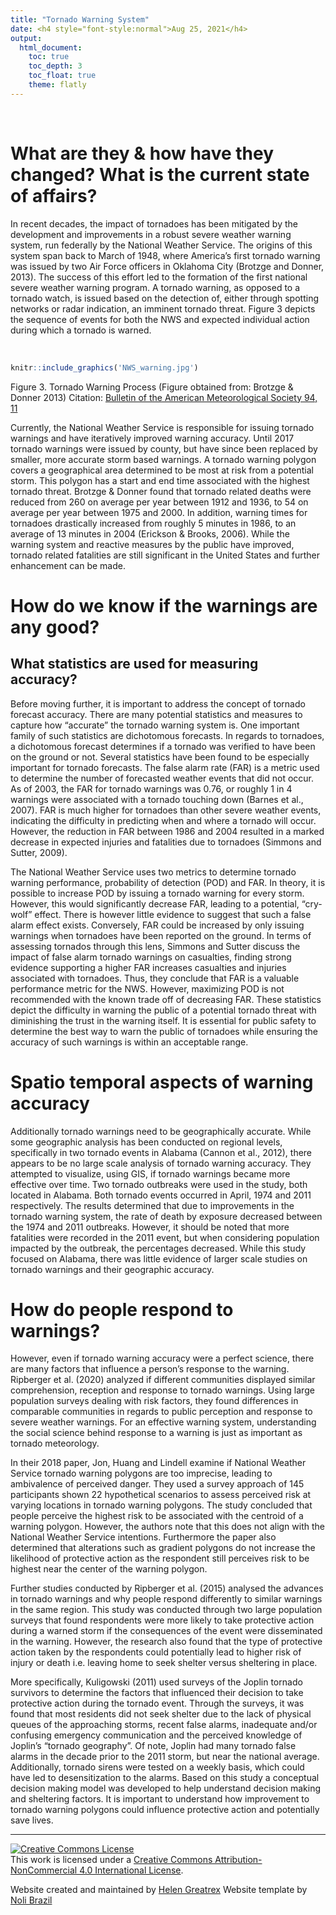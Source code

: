```yaml
---
title: "Tornado Warning System"
date: <h4 style="font-style:normal">Aug 25, 2021</h4>
output: 
  html_document:
    toc: true
    toc_depth: 3
    toc_float: true
    theme: flatly
---
```


<style>
h1.title {
  font-weight: bold;
  font-family: Arial;  
}

h2.title {
  font-family: Arial;  
}

.figure {
   margin-top: 20px;
   margin-bottom: 20px;
}

</style>

<style type="text/css">
#TOC {
  font-size: 13px;
  font-family: Arial;
}
</style>

\


# What are they & how have they changed? What is the current state of affairs?


In recent decades, the impact of tornadoes has been mitigated by the development and improvements in a robust severe weather warning system, run federally by the National Weather Service.   The origins of this system span back to March of 1948, where America’s first tornado warning was issued by two Air Force officers in Oklahoma City (Brotzge and Donner, 2013).  The success of this effort led to the formation of the first national severe weather warning program.  A tornado warning, as opposed to a tornado watch, is issued based on the detection of, either through spotting networks or radar indication, an imminent tornado threat.  Figure 3 depicts the sequence of events for both the NWS and expected individual action during which a tornado is warned.

<br>


```r
knitr::include_graphics('NWS_warning.jpg')
```

Figure 3.  Tornado Warning Process (Figure obtained from: Brotzge & Donner 2013)
Citation: [Bulletin of the American Meteorological Society 94, 11](https://journals.ametsoc.org/view/journals/bams/94/11/bams-d-12-00147.1.xml)

Currently, the National Weather Service is responsible for issuing tornado warnings and have iteratively improved warning accuracy. Until 2017 tornado warnings were issued by county, but have since been replaced by smaller, more accurate storm based warnings.  A tornado warning polygon covers a geographical area determined to be most at risk from a potential storm.  This polygon has a start and end time associated with the highest tornado threat.  Brotzge & Donner found that tornado related deaths were reduced from 260 on average per year between 1912 and 1936, to 54 on average per year between 1975 and 2000.  In addition, warning times for tornadoes drastically increased from roughly 5 minutes in 1986, to an average of 13 minutes in 2004 (Erickson & Brooks, 2006).  While the warning system and reactive measures by the public have improved, tornado related fatalities are still significant in the United States and further enhancement can be made.

# How do we know if the warnings are any good?

## What statistics are used for measuring accuracy?

Before moving further, it is important to address the concept of tornado forecast accuracy.  There are many potential statistics and measures to capture how “accurate” the tornado warning system is.  One important family of such statistics are dichotomous forecasts.  In regards to tornadoes, a dichotomous forecast determines if a tornado was verified to have been on the ground or not.  Several statistics have been found to be especially important for tornado forecasts. The false alarm rate (FAR) is a metric used to determine the number of forecasted weather events that did not occur.  As of 2003, the FAR for tornado warnings was 0.76, or roughly 1 in 4 warnings were associated with a tornado touching down (Barnes et al., 2007).  FAR is much higher for tornadoes than other severe weather events, indicating the difficulty in predicting when and where a tornado will occur.  However, the reduction in FAR between 1986 and 2004 resulted in a marked decrease in expected injuries and fatalities due to tornadoes (Simmons and Sutter, 2009).

The National Weather Service uses two metrics to determine tornado warning performance, probability of detection (POD) and FAR.  In theory, it is possible to increase POD by issuing a tornado warning for every storm.  However, this would significantly decrease FAR, leading to a potential, “cry-wolf” effect.  There is however little evidence to suggest that such a false alarm effect exists.  Conversely, FAR could be increased by only issuing warnings when tornadoes have been reported on the ground.  In terms of assessing tornados through this lens, Simmons and Sutter discuss the impact of false alarm tornado warnings on casualties, finding strong evidence supporting a higher FAR increases casualties and injuries associated with tornadoes.  Thus, they conclude that FAR is a valuable performance metric for the NWS.  However, maximizing POD is not recommended with the known trade off of decreasing FAR.  These statistics depict the difficulty in warning the public of a potential tornado threat with diminishing the trust in the warning itself.  It is essential for public safety to determine the best way to warn the public of tornadoes while ensuring the accuracy of such warnings is within an acceptable range.

# Spatio temporal aspects of warning accuracy

Additionally tornado warnings need to be geographically accurate.  While some geographic analysis has been conducted on regional levels, specifically in two tornado events in Alabama (Cannon et al., 2012), there appears to be no large scale analysis of tornado warning accuracy.  They attempted to visualize, using GIS, if tornado warnings became more effective over time.  Two tornado outbreaks were used in the study, both located in Alabama.  Both tornado events occurred in April, 1974 and 2011 respectively.  The results determined that due to improvements in the tornado warning system, the rate of death by exposure decreased between the 1974 and 2011 outbreaks.  However, it should be noted that more fatalities were recorded in the 2011 event, but when considering population impacted by the outbreak, the percentages decreased.  While this study focused on Alabama, there was little evidence of larger scale studies on tornado warnings and their geographic accuracy. 

# How do people respond to warnings?

However, even if tornado warning accuracy were a perfect science, there are many factors that influence a person’s response to the warning. Ripberger et al. (2020) analyzed if different communities displayed similar comprehension, reception and response to tornado warnings.  Using large population surveys dealing with risk factors, they found differences in comparable communities in regards to public perception and response to severe weather warnings.  For an effective warning system, understanding the social science behind response to a warning is just as important as tornado meteorology. 

In their 2018 paper,  Jon, Huang and Lindell examine if National Weather Service tornado warning polygons are too imprecise, leading to ambivalence of perceived danger. They used a survey approach of 145 participants shown 22 hypothetical scenarios to assess perceived risk at varying locations in tornado warning polygons.  The study concluded that people perceive the highest risk to be associated with the centroid of a warning polygon.  However, the authors note that this does not align with the National Weather Service intentions.  Furthermore the paper also determined that alterations such as gradient polygons do not increase the likelihood of protective action as the respondent still perceives risk to be highest near the center of the warning polygon.  

Further studies conducted by Ripberger et al. (2015) analysed the advances in tornado warnings and why people respond differently to similar warnings in the same region.  This study was conducted through two large population surveys that found respondents were more likely to take protective action during a warned storm if the consequences of the event were disseminated in the warning.  However, the research also found that the type of protective action taken by the respondents could potentially lead to higher risk of injury or death i.e. leaving home to seek shelter versus sheltering in place.  

More specifically, Kuligowski (2011) used surveys of the Joplin tornado survivors to determine the factors that influenced their decision to take protective action during the tornado event.  Through the surveys, it was found that most residents did not seek shelter due to the lack of physical queues of the approaching storms, recent false alarms, inadequate and/or confusing emergency communication and the perceived knowledge of Joplin’s “tornado geography”.  Of note, Joplin had many tornado false alarms in the decade prior to the 2011 storm, but near the national average.  Additionally, tornado sirens were tested on a weekly basis, which could have led to desensitization to the alarms.  Based on this study a conceptual decision making model was developed to help understand decision making and sheltering factors.  It is important to understand how improvement to tornado warning polygons could influence protective action and potentially save lives.   



***

<a rel="license" href="http://creativecommons.org/licenses/by-nc/4.0/"><img alt="Creative Commons License" style="border-width:0" src="https://i.creativecommons.org/l/by-nc/4.0/88x31.png" /></a><br />This work is licensed under a <a rel="license" href="http://creativecommons.org/licenses/by-nc/4.0/">Creative Commons Attribution-NonCommercial 4.0 International License</a>.


Website created and maintained by [Helen Greatrex](https://www.geog.psu.edu/directory/helen-greatrex)
Website template by [Noli Brazil](https://nbrazil.faculty.ucdavis.edu/)